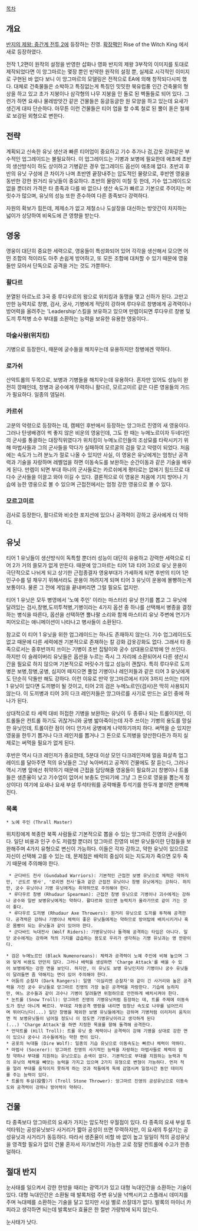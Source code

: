 [[목차]]
== 개요 ==
[[반지의 제왕: 중간계 전투 2]]에 등장하는 진영. [[확장팩]]인 Rise of the Witch King 에서 새로 등장하였다.

전작 1,2편이 원작의 설정을 반영한 삽화나 영화 반지의 제왕 3부작의 이미지를 토대로 제작되었다면 이 앙그마르는 몇장 뿐인 빈약한 원작의 설정 뿐, 실제로 시각적인 이미지로 구현된 바 없다 보니 이 앙그마르의 모델링은 전적으로 EA에 의해 창작되다시피 했다. 대체로 건축물들은 소박하고 특징없는게 특징인 밋밋한 북유럽풍 인간 건축물의 형상을 하고 있고 초가 지붕이나 삼각형의 나무 지붕을 인 돌로 된 벽돌들로 되어 있다. 그런가 하면 요새나 물레방앗간 같은 건물들은 둥글둥글한 원 모양을 하고 있는데 요새가 생긴게 대따 단순하다. 아무튼 이런 건물들은 티어 업을 할 수록 철로 된 뿔이 돋은 철제로 보강된 외형으로 변한다. 
== 전략 ==
계획되고 신속한 유닛 생산과 빠른 티어업이 중요하고 기수 추가나 검,갑옷 강화같은 부수적인 업그레이드는 불필요하다. 이 업그레이드는 기병과 보병에 필요한데 애초에 초반의 생산방식이 하도 상이하고 기병같은 경우 업그레이드 옵선이 애초에 없다. 초반괴 후반의 유닛 구성에 큰 차이가 나며 초반엔 끝장내주는 압도적인 물량으로, 후반엔 영웅을 동반한 강한 원거리 유닛들이 중요하다. 초반의 물량이 미칠 듯 한데, 기수 업그레이드오 없을 뿐더러 가격은 타 종족과 다를 바 없으나 생산 속도가 빠르고 기본으로 주어지는 머릿수가 많으며, 유닛의 성능 또한 준수하여 다른 종족보다 강력하다. 

자원의 확보가 힘든데, 제제소가 없고 제철소나 도살장을 대신하는 방앗간이 차지하는 넓이가 상당하여 비옥도에 큰 영향을 받는다.
== 영웅 ==
영웅이 대단히 중요한 세력으로, 영웅들이 특성화되어 있어 각각을 생산해서 모으면 어떤 조합의 적이라도 아주 손쉽게 방어하고, 또 모든 조합에 대처할 수 있기 때문에 영웅들만 모아서 단독으로 공격을 거는 것도 가뿐하다.
=== 활다르 ===
분열된 아르노르 3국 중 루다우르의 왕으로 위치킹과 동맹을 맺고 신하가 된다. 
고만고만한 능력치로 창병, 검사, 궁사, 기병에게 적당히 강하며 루다우르 창병에게 공격력이나 방어력을 올려주는 'Leadership'스킬을 보유하고 있으며 만렙이되면 루다우르 창병 및 도끼 투척병 소수 부대를 소환하는 능력을 보유한 유용한 영웅이다..
=== 마술사왕(위치킹) ===
기병으로 등장한다, 때문에 궁수들을 해치우는데 유용하지만 창병에겐 약하다.
=== 로가쉬 ===
산악트롤의 두목으로, 보병과 기병들을 해치우는데 유용하다. 혼자만 있어도 성능이 완전히 깡패인데, 
창병과 궁수에게 무력하니 활다르, 모르고미르 같은 다른 영웅들의 가드가 필요하다. 일종의 뎀딜러.
=== 카르쉬 ===
고분의 악령으로 등장하는 데, 캠페인 후반에서 등장하는 앙그마르 진영의 새 영웅이다. 그러나 탄생배경이 썩 좋지 않은 비운의 영웅인데, 그도 한 때는 누메노르이자 두네다인의 군사를 통괄하는 대장직위였다가 위치킹이 누메노르인들의 조상묘를 타락시키기 위해 마법사들과 그의 군사들을 막다가 실패하여 모르굴의 검을 맞고 악령이 되었다. 처음에는 속도가 느려 분노가 절로 나올 수 있지만 사실, 이 영웅은 유닛에게는 엄청난 공격력과 기술을 자랑하며 레벨업을 하면 이동속도를 보완하는 순간이동과 같은 기술을 배우게 된다. 만렙이 되면 부대 하나의 군사들로는 카르쉬에게 평타로는 없애기 힘드므로 대다수 군사들을 이끌고 와야 이길 수 있다. 결론적으로 이 영웅은 처음에 기지 방어나 기습에 능한 영웅으로 볼 수 있으며 근접전에서는 엄청 강한 영웅으로 볼 수 있다.
=== 모르고미르 ===
검사로 등장한다, 활다르와 비슷한 포지션에 있으나 공격력이 강하고 궁사에게 더 약하다.
== 유닛 ==
티어 1 유닛들이 생산방식이 독특할 뿐더러 성능이 대단히 유용하고 강력한 세력으로 티어 2가 거의 쓸모가 없게 만든다. 때문에 앙그마르는 티어 1과 티어 3으로 유닛 운용이 극단적으로 나뉘게 되고 상기한 근접종결자 영웅부대가 가세하게 되면 후반의 티어 1은 인구수를 덜 채우기 위해서라도 운용이 꺼려지게 되며 티어 3 유닛이 운용에 몰빵하는게 보통이다. 물론 그 전에 게임을 끝내버리면 그럴 필요도 없지만. 

티어 1 유닛은 모두 병영에서 '노예 주인' 이라는 마스터리 유닛 한기를 뽑고 그 유닛에 달려있는 검사,창병,도끼투척병,기병이라는 4가지 옵션 중 하나를 선택해서 병종을 결정하는 병식을 따른다, 옵션을 선택하면 뿔나팔 소리와 함께 마스터리 유닛 주변에 연기가 피어오르는 애니메이션이 나타나고 병사들이 소환된다. 

참고로 이 티어 1 유닛을 위한 업그레이드는 하나도 존재하지 않는다. 기수 업그레이드도 없고 때문에 다른 세력에겐 기본적으로 존재하는 칼 강화 갑옷강화도 없다. 그래서 타 종족으로서는 중후반까지 쓰이는 기병이 초반 집털이와 궁수 상대용으로밖에 안 쓰인다. 하지만 이 슬레이버리 유닛들은 옵션을 누르는 즉시 그 자리에 소환되어서 다른 생산시간을 필요로 하지 않으며 기본적으로 머릿수가 많고 성능이 괜찮다. 특히 루다우르 도끼병은 보병,창병,궁병, 심지어 떼지으면 풀업 기병이나 레인저들과 같은 티어 3 유닛에게도 단순히 닥돌만 해도 강하다. 이런 이유로 만약 앙그마르에서 티어 3까지 쓰이는 티어 1 유닛이 있다면 도끼병이 될 것이고, 티어 2의 검은 누메노르인(검사)은 딱히 사용되지 않는다. 이 도끼병과 티어 3의 다크 레인저들은 앙그마르를 사기로 만드는 요인 중에 하나가 된다. 

상대적으로 타 세력 대비 허접한 기병을 보완하는 유닛이 두 종류나 되는 트롤이지만, 이 트롤들은 컨트롤 하기도 귀찮거니와 궁병 밟아죽이는데 자주 쓰이는 기병의 용도를 망실한 유닛인데, 트롤이란 점이 어디 안가서 궁병에게 나약하기까지 하다. 써먹을 순 있지만 영웅을 한두기 뽑거나 다크 레인저를 뽑거나 그 돈으로 도끼병을 양산한다든가 하지 실제로는 써먹을 필요가 없게 된다.

후반은 역시 다크 레인저가 중요한데, 5분대 이상 모인 다크레인저에 얼음 화살촉 업그레이드를 달아주면 적의 유닛들은 그냥 녹아버리고 공격이 건물에도 잘 듣는다, 그러나 역시 기병 앞에선 취약하기 때문에 근접을 담당해줄 영웅들이 필요하고( 창병이나 트롤들은 생존율이 낮고 기수업이 없어서 보충도 안되기에 그냥 그 돈으로 영웅을 뽑는게 정상이다) 여기에 요새나 요새 부설 투석타워를 공략해줄 투석기를 한두개 붙이면 완벽해진다.  
=== 목록 ===
 * 노예 주인 (Thrall Master)
위치킹에게 복종한 북쪽 사람들로 기본적으로 뽑을 수 있는 앙그마르 진영의 군사들이다. 일단 비용과 인구 수도 저렴할 뿐더러 앙그마르 진영의 비싼 유닛들이란 단점들을 보완해주며 4가지 유형으로 변신이 가능하다. 이들은 각자 강하고, 약한 유닛이 있으므로 자신이 선택해 고를 수 있는 데, 문제점은 배럭의 중심이 되는 지도자가 죽으면 모두 죽기 때문에 주의해야 한다.
  * 군다바드 전사 (Gundabad Warriors): 기본적인 근접전 보병 유닛으로 체력은 약하지만, '곤도르 병사', '로리엔 전사'들과 같은 근접전 유닛이나 창병 유닛에게는 강하다. 하지만, 궁수 유닛이나 기병 유닛에게는 취약하므로 주의해야 한다.
  * 루다우르 창병 (Rhudaur Spearman): 근접전 창병 유닛으로 기병이나 괴수에게는 강하나 궁수와 일반 보병유닛에게는 약하다. 활다르와 있으면 능력치가 올라가므로 같이 가는 것이 좋다.
  * 루다우르 도끼병 (Rhudaur Axe Throwers): 원거리 유닛으로 도끼를 투척해 공격한다. 공격력은 강하나 기병이나 체력이 좋은 유닛들에게는 약하므로 방어탑에 배치시키거나 혹은 몸빵이 되는 유닛들과 같이 있어야 한다.
  * 군다바드 늑대전사 (Wolf Riders): 기병유닛이나 돌격해 공격하는 타입은 아니다. 일단 궁수에게는 강하며 적의 기지를 급습하는 용도로 우리가 생각하는 기병 유닛과는 영 딴판이다.

 * 검은 누메노르인 (Black Numenoreans): 체력과 공격력이 노예 주인에 비해 높으며 그와 맞게 비용도 만만치 않다. 그러나 배럭을 생성하면 'Charge Attack'를 배울 수 있어 보병에게는 강한 면을 보인다. 하지만, 이 유닛도 보병 유닛인지라 기병이나 궁수 유닛들이 달려들면 좀 약해지는 면이 있어 주의해야 한다.
 * 어둠의 순찰자 (Dark Rangers): 일명 '이실리엔 순찰자'와 같이 긴 사거리와 높은 공격력을 가진 궁수 유닛들로 앙그마르 진영의 가장 높은 공격력을 자랑한다. 기습에 능하지만, 여느 궁수들과 같이 괴수나 기병이 달려들면 위험하므로 안전하게 배치시켜야 한다. 
 * 눈트롤 (Snow Troll): 앙그마르 진영의 기병유닛처럼 등장하는 데, 트롤 주제에 이동속도가 장난 아니게 빠르다. 부대로 자동공격 명령을 내리면 엄청난 속도로 나무를 넘어뜨리며 뛰어다닌다(...) 일단 창병을 제외한 보병 유닛들에게는 강하며 기병처럼 이리저리 움직이면 적 보병유닛들이 넘어질 정도니 이 정도면 기병유닛이라고 생각하게 된다(...) 'Charge Attack'을 하면 지정한 목표를 향해 돌격해 공격한다.  
 * 언덕트롤 (Hill Troll): 트롤 유닛 중 체력이나 공격력이 강해 기병을 상대로 강한 면이 있으나 궁수나 괴수들에게는 약한 면이 있다. 
 * 공포의 늑대들 (Dire Wolf): 일종의 기습 유닛으로 이동속도는 빠르나 체력이 약하다. 
 * 마법사 (Socerer): 앙그마르 진영의 사기적인 능력을 자랑하는 마법사들로 체력이 엄청 약하나 부대를 지원하는 유닛으로는 손색이 없다. 기본적으로 부대를 지원하는 능력과 적의 유닛의 체력을 빼앗는 능력을 가지고 있으며 2가지 유형으로 변형이 가능하다. 먼저 적을 얼려 부대를 움직이지 못하게 하는 것과 적들에게 독에 감염시켜 일정시간 동안 데미지를 주는 능력이 있다. 
 * 트롤의 투설(投雪)기 (Troll Stone Thrower): 앙그마르 진영의 공성유닛으로 이동속도와 공격력이 강하나 방어력이 약하다.

== 건물 ==
타 종족보다 앙그마르의 요새가 가지는 압도적인 우월점이 있다. 타 종족의 요새 부설 투석타워는 공성유닛보다 사거리가 짧아 공성이 뜨면 무력하지만, 이 요새의 투설기는 공성유닛과 사거리가 동등하다. 따라서 생존율이 비할 바 없이 높고 일일이 적의 공성유닛을 영격할 필요가 없이 건물 혼자서 자기보전이 가능한 고로 정말 컨트롤에 수고가 한층 덜하다. 
== 절대 반지 ==
눈사태를 일으켜서 강한 한방을 때리는 광역기가 있고 대형 늑대인간을 소환하는 기술이 있다.
대형 늑대인간은 소환될 때 발록처럼 주변 유닛을 넉백시키고 스플래시 데미지를 주며 늑대떼를 소환하는 기술을 달고 있지만 사실 별로 쓰잘데가 없다. 발록의 마이너 카피라고 생각하면 되는데 발록보다 효율은 한 절반 가량밖에 되지 않는다. 

눈사태가 낫다.
